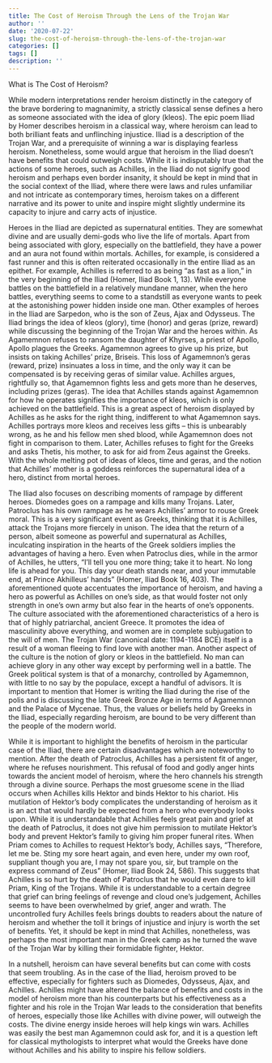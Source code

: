 ```yaml
---
title: The Cost of Heroism Through the Lens of the Trojan War
author: ''
date: '2020-07-22'
slug: the-cost-of-heroism-through-the-lens-of-the-trojan-war
categories: []
tags: []
description: ''
---
```

What is The Cost of Heroism?

While modern interpretations render heroism distinctly in the category of the brave bordering to magnanimity, a strictly classical sense defines a hero as someone associated with the idea of glory (kleos). The epic poem Iliad by Homer describes heroism in a classical way, where heroism can lead to both brilliant feats and unflinching injustice. Iliad is a description of the Trojan War, and a prerequisite of winning a war is displaying fearless heroism. Nonetheless, some would argue that heroism in the Iliad doesn’t have benefits that could outweigh costs. While it is indisputably true that the actions of some heroes, such as Achilles, in the Iliad do not signify good heroism and perhaps even border insanity, it should be kept in mind that in the social context of the Iliad, where there were laws and rules unfamiliar and not intricate as contemporary times, heroism takes on a different narrative and its power to unite and inspire might slightly undermine its capacity to injure and carry acts of injustice.

Heroes in the Iliad are depicted as supernatural entities. They are somewhat divine and are usually demi-gods who live the life of mortals. Apart from being associated with glory, especially on the battlefield, they have a power and an aura not found within mortals. Achilles, for example, is considered a fast runner and this is often reiterated occasionally in the entire Iliad as an epithet. For example, Achilles is referred to as being “as fast as a lion,” in the very beginning of the Iliad (Homer, Iliad Book 1, 13). While everyone battles on the battlefield in a relatively mundane manner, when the hero battles, everything seems to come to a standstill as everyone wants to peek at the astonishing power hidden inside one man. Other examples of heroes in the Iliad are Sarpedon, who is the son of Zeus, Ajax and Odysseus. 
The Iliad brings the idea of kleos (glory), time (honor) and geras (prize, reward) while discussing the beginning of the Trojan War and the heroes within. As Agamemnon refuses to ransom the daughter of Khyrses, a priest of Apollo, Apollo plagues the Greeks. Agamemnon agrees to give up his prize, but insists on taking Achilles’ prize, Briseis. This loss of Agamemnon’s geras (reward, prize) insinuates a loss in time, and the only way it can be compensated is by receiving geras of similar value. Achilles argues, rightfully so, that Agamemnon fights less and gets more than he deserves, including prizes (geras). The idea that Achilles stands against Agamemnon for how he operates signifies the importance of kleos, which is only achieved on the battlefield. This is a great aspect of heroism displayed by Achilles as he asks for the right thing, indifferent to what Agamemnon says. Achilles portrays more kleos and receives less gifts – this is unbearably wrong, as he and his fellow men shed blood, while Agamemnon does not fight in comparison to them. Later, Achilles refuses to fight for the Greeks and asks Thetis, his mother, to ask for aid from Zeus against the Greeks. With the whole melting pot of ideas of kleos, time and geras, and the notion that Achilles’ mother is a goddess reinforces the supernatural idea of a hero, distinct from mortal heroes.

The Iliad also focuses on describing moments of rampage by different heroes. Diomedes goes on a rampage and kills many Trojans. Later, Patroclus has his own rampage as he wears Achilles’ armor to rouse Greek moral. This is a very significant event as Greeks, thinking that it is Achilles, attack the Trojans more fiercely in unison. The idea that the return of a person, albeit someone as powerful and supernatural as Achilles, inculcating inspiration in the hearts of the Greek soldiers implies the advantages of having a hero. Even when Patroclus dies, while in the armor of Achilles, he utters, “I’ll tell you one more thing; take it to heart. No long life is ahead for you. This day your death stands near, and your immutable end, at Prince Akhilleus’ hands” (Homer, Iliad Book 16, 403). The aforementioned quote accentuates the importance of heroism, and having a hero as powerful as Achilles on one’s side, as that would foster not only strength in one’s own army but also fear in the hearts of one’s opponents.
The culture associated with the aforementioned characteristics of a hero is that of highly patriarchal, ancient Greece. It promotes the idea of masculinity above everything, and women are in complete subjugation to the will of men. The Trojan War (canonical date: 1194-1184 BCE) itself is a result of a woman fleeing to find love with another man. Another aspect of the culture is the notion of glory or kleos in the battlefield. No man can achieve glory in any other way except by performing well in a battle. The Greek political system is that of a monarchy, controlled by Agamemnon, with little to no say by the populace, except a handful of advisors. It is important to mention that Homer is writing the Iliad during the rise of the polis and is discussing the late Greek Bronze Age in terms of Agamemnon and the Palace of Mycenae. Thus, the values or beliefs held by Greeks in the Iliad, especially regarding heroism, are bound to be very different than the people of the modern world.

While it is important to highlight the benefits of heroism in the particular case of the Iliad, there are certain disadvantages which are noteworthy to mention. After the death of Patroclus, Achilles has a persistent fit of anger, where he refuses nourishment. This refusal of food and godly anger hints towards the ancient model of heroism, where the hero channels his strength through a divine source. Perhaps the most gruesome scene in the Iliad occurs when Achilles kills Hektor and binds Hektor to his chariot. His mutilation of Hektor’s body complicates the understanding of heroism as it is an act that would hardly be expected from a hero who everybody looks upon. While it is understandable that Achilles feels great pain and grief at the death of Patroclus, it does not give him permission to mutilate Hektor’s body and prevent Hektor’s family to giving him proper funeral rites. When Priam comes to Achilles to request Hektor’s body, Achilles says, “Therefore, let me be. Sting my sore heart again, and even here, under my own roof, suppliant though you are, I may not spare you, sir, but trample on the express command of Zeus” (Homer, Iliad Book 24, 586). This suggests that Achilles is so hurt by the death of Patroclus that he would even dare to kill Priam, King of the Trojans. While it is understandable to a certain degree that grief can bring feelings of revenge and cloud one’s judgement, Achilles seems to have been overwhelmed by grief, anger and wrath. The uncontrolled fury Achilles feels brings doubts to readers about the nature of heroism and whether the toll it brings of injustice and injury is worth the set of benefits. Yet, it should be kept in mind that Achilles, nonetheless, was perhaps the most important man in the Greek camp as he turned the wave of the Trojan War by killing their formidable fighter, Hektor. 

In a nutshell, heroism can have several benefits but can come with costs that seem troubling. As in the case of the Iliad, heroism proved to be effective, especially for fighters such as Diomedes, Odysseus, Ajax, and Achilles. Achilles might have altered the balance of benefits and costs in the model of heroism more than his counterparts but his effectiveness as a fighter and his role in the Trojan War leads to the consideration that benefits of heroes, especially those like Achilles with divine power, will outweigh the costs. The divine energy inside heroes will help kings win wars. Achilles was easily the best man Agamemnon could ask for, and it is a question left for classical mythologists to interpret what would the Greeks have done without Achilles and his ability to inspire his fellow soldiers.
